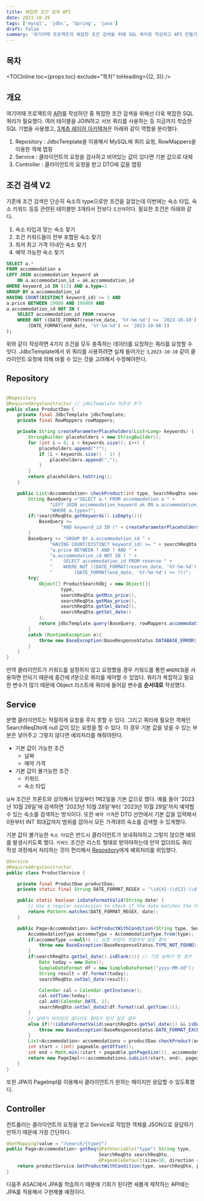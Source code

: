 ```yaml
---
title: 복잡한 조건 검색 API
date: 2023-10-28
tags: ['mysql', 'jdbc', 'Spring', 'java']
draft: false
summary: '여기어때 프로젝트의 복잡한 조건 검색을 위해 SQL 쿼리문 작성하고 API 만들기'
---
```


## 목차

<TOCInline toc={props.toc} exclude="목차" toHeading={(2, 3)} />

## 개요

여기어때 프로젝트의 [API](https://periodic-fisher-f68.notion.site/API-API-V2-162c8ff7ae3b4767bcb635f82d055acf?pvs=4)를
작성하던 중 복잡한 조건 검색을 위해선 더욱 복잡한 SQL 쿼리가 필요했다. 여러 테이블을 JOIN하고 서브 쿼리를 사용하는 등 지금까지 학습한 SQL 기법을 사용했고,
[3계층 레이어 아키텍쳐](/blog/spring/spring-mvc-3-layered#3계층-아키텍쳐-패턴)은 아래와 같이 역할을 분리했다.

1. Repository : JdbcTemplate을 이용해서 MySQL에 쿼리 요청, RowMappers을 이용한 객체 맵핑
2. Service : 클라이언트의 요청을 검사하고 비어있는 값이 있다면 기본 값으로 대체
3. Controller : 클라이언트의 요청을 받고 DTO에 값을 맵핑

## 조건 검색 V2

기존에 조건 검색은 단순히 숙소의 type으로만 조건을 걸었는데 이번에는 숙소 타입, 숙소 키워드 등등 관련된 테이블만 3개라서 전보다 `도전적`이다.
필요한 조건은 아래와 같다.

1. 숙소 타입과 맞는 숙소 찾기
1. 조건 키워드들이 전부 포함된 숙소 찾기
1. 최저 최고 가격 이내인 숙소 찾기
1. 예약 가능한 숙소 찾기

```sql:keyword.sql
SELECT a.*
FROM accommodation a
LEFT JOIN accommodation_keyword ak
    ON a.accommodation_id = ak.accommodation_id
WHERE keyword_id IN (13) AND a.type=3
GROUP BY a.accommodation_id
HAVING COUNT(DISTINCT keyword_id) >= 1 AND
a.price BETWEEN 10000 AND 100000 AND
a.accommodation_id NOT IN (
    SELECT accommodation_id FROM reserve
    WHERE NOT ((DATE_FORMAT(reserve_date, '%Y-%m-%d') >= '2023-10-10') AND
        (DATE_FORMAT(end_date, '%Y-%m-%d') <= '2023-10-06'))
);
```

위와 같이 작성하면 4가지 조건을 모두 충족하는 데이터를 요청하는 쿼리를 요청할 수 잇다.
JdbcTemplate에서 위 쿼리를 사용하려면 실제 들어가는 `3`,`2023-10-10` 같이 클라이언트 요청에 의해 바뀔 수 있는 것을 고려해서 수정해야한다.

## Repository

```java:ProductDao.java

@Repository
@RequiredArgsConstructor // jdbcTemplate 의존성 추가
public class ProductDao {
    private final JdbcTemplate jdbcTemplate;
    private final RowMappers rowMappers;

    private String createParameterPlaceholders(List<Long> keywords) {
        StringBuilder placeholders = new StringBuilder();
        for (int i = 0; i < keywords.size(); i++) {
            placeholders.append("?");
            if (i < keywords.size() - 1) {
                placeholders.append(",");
            }
        }
        return placeholders.toString();
    }

    public List<Accommodation> checkProduct(int type, SearchReqDto searchReqDto) {
        String BaseQuery ="SELECT a.* FROM accommodation a " +
                "LEFT JOIN accommodation_keyword ak ON a.accommodation_id = ak.accommodation_id "+
                "WHERE a.type=?";
        if(!searchReqDto.getKeywords().isEmpty()){
            BaseQuery +=
                    "AND keyword_id IN (" + createParameterPlaceholders(searchReqDto.getKeywords()) + ") ";
        }
        BaseQuery += "GROUP BY a.accommodation_id " +
                "HAVING COUNT(DISTINCT keyword_id) >= " + searchReqDto.getKeywords().size() + " AND " +
                "a.price BETWEEN ? AND ? AND " +
                "a.accommodation_id NOT IN ( " +
                "    SELECT accommodation_id FROM reserve " +
                "    WHERE NOT ((DATE_FORMAT(reserve_date, '%Y-%m-%d') >= ?) AND " +
                "        (DATE_FORMAT(end_date, '%Y-%m-%d') <= ?))";
        try{
            Object[] ProductSearchObj = new Object[]{
                    type,
                    searchReqDto.getMin_price(),
                    searchReqDto.getMax_price(),
                    searchReqDto.getSel_date2(),
                    searchReqDto.getSel_date()
            };
            return jdbcTemplate.query(BaseQuery, rowMappers.accommodationRowMapper(), ProductSearchObj);
        }
        catch (RuntimeException e){
            throw new BaseException(BaseResponseStatus.DATABASE_ERROR);
        }
    }
}

```

만약 클라이언트가 키워드를 설정하지 않고 요청했을 경우 키워드를 통한 `WHERE절`을 사용하면 안되기 때문에 중간에 if문으로 쿼리를 제어할 수 있었다.
쿼리가 복잡하고 필요한 변수가 많기 때문에 Object 리스트에 쿼리에 들어갈 변수를 **순서대로** 작성했다.

## Service

분명 클라이언트는 적절하게 요청을 주지 못할 수 있다. 그리고 쿼리에 필요한 객체인 SearchReqDto에 null 값이 있는 요청을 할 수 있다.
이 경우 기본 값을 넣을 수 있는 부분은 넣어주고 그렇지 않다면 예외처리를 해줘야한다.

- 기본 값이 가능한 조건
  - 날짜
  - 예약 가격
- 기본 값이 불가능한 조건
  - 키워드
  - 숙소 타입

`날짜` 조건은 프론트와 상의해서 당일부터 1박2일을 기본 값으로 했다. 예를 들어 '2023년 10월 28일'에 검색하면 '2023년 10월 28일'부터 '2023년 10월 29일'까지 예약할 수 있는 숙소를 검색하는 방식이다. 또한 `예약 가격`은 DTO 선언에서 기본 값을 입력해서 0원부터 INT 최대값까지 범위를 잡아서 모든 가격대의 숙소를 검색할 수 있게했다.

기본 값이 불가능한 `숙소 타입`은 반드시 클라이언트가 보내줘야하고 그렇지 않으면 예외를 발생시키도록 했다. `키워드` 조건은 리스트 형태로 받아야하는데 만약 없더라도 쿼리 작성 과정에서 처리하는 것이 편리해서 [Repository](#repository)에게 예외처리를 위임했다.

```java:Service.java
@Service
@RequiredArgsConstructor
public class ProductService {

    private final ProductDao productDao;
    private static final String DATE_FORMAT_REGEX = "\\d{4}-\\d{2}-\\d{2}";

    public static boolean isDateFormatValid(String date) {
        // Use a regular expression to check if the date matches the format "YYYY-MM-DD"
        return Pattern.matches(DATE_FORMAT_REGEX, date);
    }

    public Page<Accommodation> GetProductWithCondition(String type, SearchReqDto searchReqDto, Pageable pageable){
        AccommodationType accommoType = AccommodationType.from(type);
        if(accommoType ==null){ // 요청 타입이 적절하지 않은 경우
            throw new BaseException(BaseResponseStatus.TYPE_NOT_FOUND);
        }
        if(searchReqDto.getSel_date().isBlank()){ // 기준 날짜가 빈 경우
            Date today = new Date();
            SimpleDateFormat df = new SimpleDateFormat("yyyy-MM-dd");
            String result = df.format(today);
            searchReqDto.setSel_date(result);

            Calendar cal = Calendar.getInstance();
            cal.setTime(today);
            cal.add(Calendar.DATE, 1);
            searchReqDto.setSel_date2(df.format(cal.getTime()));
        }
        // 날짜가 비어있지 않더라도 형태가 맞지 않은 경우
        else if(!(isDateFormatValid(searchReqDto.getSel_date()) && isDateFormatValid(searchReqDto.getSel_date2()))){
            throw new BaseException(BaseResponseStatus.DATE_FORMAT_EXCEPTION);
        }
        List<Accommodation> accommodations = productDao.checkProduct(accommoType.getValue() ,searchReqDto);
        int start = (int) pageable.getOffset();
        int end = Math.min((start + pageable.getPageSize()), accommodations.size());
        return new PageImpl<>(accommodations.subList(start, end), pageable, accommodations.size());
    }
}
```

또한 JPA의 PageImpl을 이용해서 클라이언트가 원하는 페이지만 응답할 수 있도록했다.

## Controller

컨트롤러는 클라이언트의 요청을 받고 Service로 작업한 객체를 JSON으로 응답하기만하기 때문에 가장 간단하다.

```java:Controller.java
@GetMapping(value = "/search/{type}")
public Page<Accommodation> getReq(@PathVariable("type") String type,
                                  SearchReqDto searchReqDto,
                                  @PageableDefault(size=10, direction = Sort.Direction.DESC) Pageable pageable) {
    return productService.GetProductWithCondition(type, searchReqDto, pageable);
}
```

다음주 ASAC에서 JPA를 학습하기 때문에 기회가 된다면 새롭게 제작하는 API에는 JPA를 적용해서 구현해볼 예정이다.
